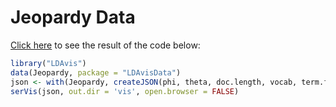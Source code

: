 Jeopardy Data
==============

[Click here](http://cpsievert.github.io/LDAvis/Jeopardy/vis) to see the result of the code below:

```r
library("LDAvis")
data(Jeopardy, package = "LDAvisData")
json <- with(Jeopardy, createJSON(phi, theta, doc.length, vocab, term.frequency))
serVis(json, out.dir = 'vis', open.browser = FALSE)
```
